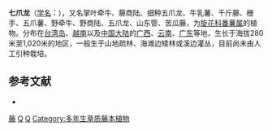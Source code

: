 {{Speciesbox
| name = 七爪龙
| status = 
| status_system = 
| image = Ipomoea_mauritiana_Johannes_Scharf.jpg
| image_width = 250px
| genus = Ipomoea
| species = mauritiana
| authority = [[尼古拉斯·约瑟夫·冯·雅克恩|Jacq.]], 1790
| synonyms = ''Convolvulus paniculatus''<br />
''Ipomoea digitata'' L.<br />
''Ipomoea eriosperma''<br />
''Ipomoea paniculata''
}}

'''七爪龙'''（[[学名|学名]]：{{lang|la|''Ipomoea mauritiana''}}），又名掌叶牵牛、藤商陆、细种五爪龙、牛乳薯、千斤藤、栅手、五爪薯、野牵牛、野商陆、五爪龙、山东管、苦瓜藤，为[[旋花科|旋花科]][[番薯属|番薯属]]的植物。分布在[[台湾岛|台湾岛]]、[[越南|越南]]以及[[中国大陆|中国大陆]]的[[广西|广西]]、[[云南|云南]]、[[广东|广东]]等地，生长于海拔280米至1,020米的地区，一般生于山地疏林、海滩边矮林或溪边灌丛，目前尚未由人工引种栽培。

== 参考文献 ==
{{reflist}}
* {{TaiBNET| zh=掌叶牵牛 | id=204682 | binomial=Ipomoea mauritiana | authority=Jacq., 1791 | var= | accessdate=2013-01-24}}
{{Taxonbar|from=Q309622}}

[[Category:藥用植物|藤]]
[[Category:番薯属|Q]]
[[Category:1790年描述的植物|Q]]
[[Category:多年生草质藤本植物|Category:多年生草质藤本植物]]